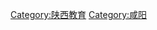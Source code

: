 {{Catnav|頁面分類|各種主題的頁面分類|依中国各省来作的分类|中国各省教育|陕西教育}}

[[Category:陕西教育|Category:陕西教育]]
[[Category:咸阳|Category:咸阳]]